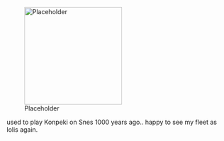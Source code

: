 [[File:Placeholder|thumb|220px]]

used to play Konpeki on Snes 1000 years ago.. happy to see my fleet as lolis again.